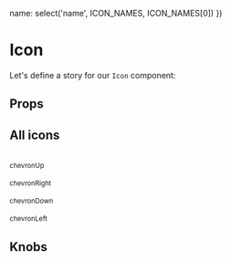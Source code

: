 
  name: select('name', ICON_NAMES, ICON_NAMES[0])
})

<Meta title="Atoms/Icon" component={Icon} />

# Icon

Let's define a story for our `Icon` component:

<Preview>
  <Story name="Default">
    <Icon name="chevronUp" />
  </Story>
</Preview>

## Props

<Props of={Icon} />

## All icons

<Preview>
  <Story name="Icon: chevronUp">
    <div>
      <Icon name="chevronUp" />
      <br />
      <small>chevronUp</small>
    </div>
  </Story>
  <Story name="Icon: chevronRight">
    <div>
      <Icon name="chevronRight" />
      <br />
      <small>chevronRight</small>
    </div>
  </Story>
  <Story name="Icon: chevronDown">
    <div>
      <Icon name="chevronDown" />
      <br />
      <small>chevronDown</small>
    </div>
  </Story>
  <Story name="Icon: chevronLeft">
    <div>
      <Icon name="chevronLeft" />
      <br />
      <small>chevronLeft</small>
    </div>
  </Story>
</Preview>

## Knobs

<Preview>
  <Story name="Knobs">
    <Icon {...knobsProps()} />
  </Story>
</Preview>
